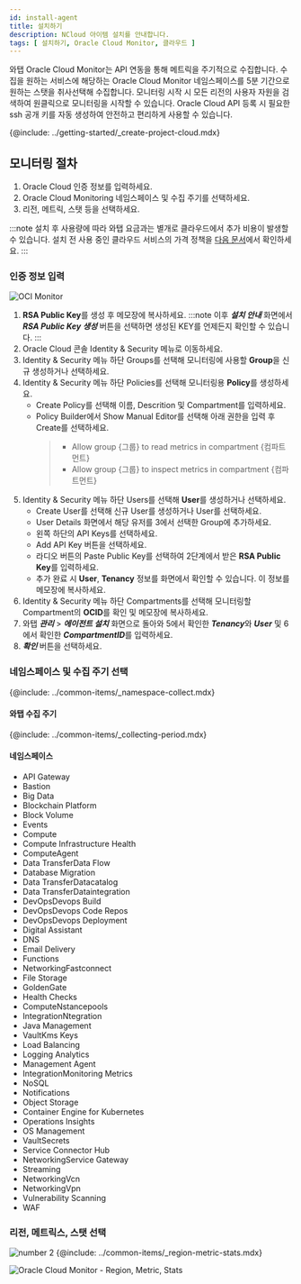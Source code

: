 ```yaml
---
id: install-agent
title: 설치하기
description: NCloud 아이템 설치를 안내합니다.
tags: [ 설치하기, Oracle Cloud Monitor, 클라우드 ]
---
```



와탭 Oracle Cloud Monitor는 API 연동을 통해 메트릭을 주기적으로 수집합니다. 수집을 원하는 서비스에 해당하는 Oracle Cloud Monitor 네임스페이스를 5분 기간으로 원하는 스탯을 취사선택해 수집합니다. 모니터링 시작 시 모든 리전의 사용자 자원을 검색하여 원클릭으로 모니터링을 시작할 수 있습니다. Oracle Cloud API 등록 시 필요한 ssh 공개 키를 자동 생성하여 안전하고 편리하게 사용할 수 있습니다. 

{@include: ../getting-started/_create-project-cloud.mdx}  

## 모니터링 절차

<!-- 
1. 사용자 와탭 콘솔에서 인티그레이션 프로젝트를 Oracle Cloud Monitor 사용 상태로 생성하세요.
-->

1. Oracle Cloud 인증 정보를 입력하세요.
1. Oracle Cloud Monitoring 네임스페이스 및 수집 주기를 선택하세요.
1. 리전, 메트릭, 스탯 등을 선택하세요.

:::note
설치 후 사용량에 따라 와탭 요금과는 별개로 클라우드에서 추가 비용이 발생할 수 있습니다. 설치 전 사용 중인 클라우드 서비스의 가격 정책을 [다음 문서](https://www.oracle.com/kr/cloud/price-list/)에서 확인하세요.
:::

### 인증 정보 입력

![OCI Monitor](/img/oci-install.png)

1. **RSA Public Key**를 생성 후 메모장에 복사하세요. 
:::note
이후 ***설치 안내*** 화면에서 ***RSA Public Key 생성*** 버튼을 선택하면 생성된 KEY를 언제든지 확인할 수 있습니다.
:::
1. Oracle Cloud 콘솔 Identity & Security 메뉴로 이동하세요. 
1. Identity & Security 메뉴 하단 Groups를 선택해 모니터링에 사용할 **Group**을 신규 생성하거나 선택하세요.
1. Identity & Security 메뉴 하단 Policies를 선택해 모니터링용 **Policy**를 생성하세요.
    * Create Policy를 선택해 이름, Descrition 및 Compartment를 입력하세요.
    * Policy Builder에서 Show Manual Editor를 선택해 아래 권한을 입력 후 Create를 선택하세요.
        > * Allow group {그룹} to read metrics in compartment {컴파트먼트}
        > * Allow group {그룹} to inspect metrics in compartment {컴파트먼트}
1. Identity & Security 메뉴 하단 Users를 선택해 **User**를 생성하거나 선택하세요.
    * Create User를 선택해 신규 User를 생성하거나 User를 선택하세요.
    * User Details 화면에서 해당 유저를 3에서 선택한 Group에 추가하세요.
    * 왼쪽 하단의 API Keys를 선택하세요.
    * Add API Key 버튼을 선택하세요.
    * 라디오 버튼의 Paste Public Key를 선택하여 2단계에서 받은 **RSA Public Key**를 입력하세요.
    * 추가 완료 시 **User**, **Tenancy** 정보를 화면에서 확인할 수 있습니다. 이 정보를 메모장에 복사하세요.
1. Identity & Security 메뉴 하단 Compartments를 선택해 모니터링할 Compartment의 **OCID**를 확인 및 메모장에 복사하세요.
1. 와탭 ***관리*** > ***에이전트 설치*** 화면으로 돌아와 5에서 확인한 ***Tenancy***와 ***User*** 및 6에서 확인한 ***CompartmentID***를 입력하세요.
1. ***확인*** 버튼을 선택하세요.

### 네임스페이스 및 수집 주기 선택

{@include: ../common-items/_namespace-collect.mdx}  

#### 와탭 수집 주기

{@include: ../common-items/_collecting-period.mdx} 

#### 네임스페이스

* API Gateway
* Bastion
* Big Data
* Blockchain Platform
* Block Volume
* Events
* Compute
* Compute Infrastructure Health
* ComputeAgent
* Data TransferData Flow
* Database Migration
* Data TransferDatacatalog
* Data TransferDataintegration
* DevOpsDevops Build
* DevOpsDevops Code Repos
* DevOpsDevops Deployment
* Digital Assistant
* DNS
* Email Delivery
* Functions
* NetworkingFastconnect
* File Storage
* GoldenGate
* Health Checks
* ComputeNstancepools
* IntegrationNtegration
* Java Management
* VaultKms Keys
* Load Balancing
* Logging Analytics
* Management Agent
* IntegrationMonitoring Metrics
* NoSQL
* Notifications
* Object Storage
* Container Engine for Kubernetes
* Operations Insights
* OS Management
* VaultSecrets
* Service Connector Hub
* NetworkingService Gateway
* Streaming
* NetworkingVcn
* NetworkingVpn
* Vulnerability Scanning
* WAF

### 리전, 메트릭스, 스탯 선택
 
![number 2](/img/number-02.png) {@include: ../common-items/_region-metric-stats.mdx} 

![Oracle Cloud Monitor - Region, Metric, Stats](https://img.whatap.io/media/images/oci_region.png)